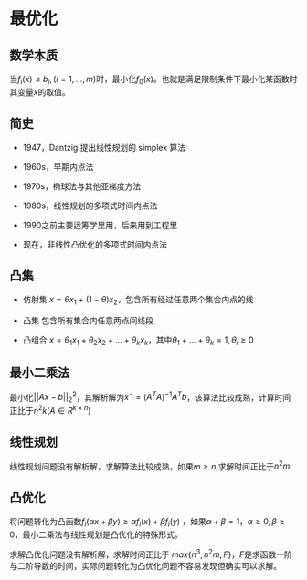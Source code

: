# 最优化

## 数学本质

当$f_i(x)\leq b_i,(i = 1,...,m)$时，最小化$f_0(x)$。也就是满足限制条件下最小化某函数时其变量$x$的取值。

## 简史

- 1947，Dantzig 提出线性规划的 simplex 算法

- 1960s，早期内点法

- 1970s，椭球法与其他亚梯度方法

- 1980s，线性规划的多项式时间内点法

- 1990之前主要运筹学里用，后来用到工程里

- 现在，非线性凸优化的多项式时间内点法

## 凸集

- 仿射集 $x = \theta x_1 + (1-\theta)x_2$，包含所有经过任意两个集合内点的线

- 凸集 包含所有集合内任意两点间线段

- 凸组合 $x = \theta_1x_1+\theta_2x_2+...+\theta_kx_k$，其中$\theta_1+...+\theta_k = 1, \theta_i \geq 0$

## 最小二乘法

最小化$||Ax-b||_2^2$，其解析解为$x^\star = (A^TA)^{-1}A^Tb$，该算法比较成熟，计算时间正比于$n^2k(A\in R^{k\times n})$

## 线性规划

线性规划问题没有解析解，求解算法比较成熟，如果$m\geq n$,求解时间正比于$n^2m$

## 凸优化

将问题转化为凸函数$f_i(\alpha x+\beta y)\geq \alpha f_i(x)+\beta f_i(y)$ ，如果$\alpha + \beta = 1$，$\alpha \geq 0, \beta\geq 0$，最小二乘法与线性规划是凸优化的特殊形式。

求解凸优化问题没有解析解，求解时间正比于 $max\{ n^3,n^2m,F\}$，$F$是求函数一阶与二阶导数的时间，实际问题转化为凸优化问题不容易发现但确实可以求解。

